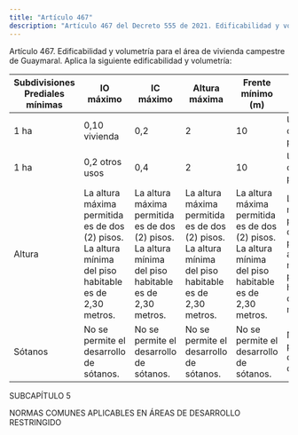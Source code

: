 ```yaml
---
title: "Artículo 467"
description: "Artículo 467 del Decreto 555 de 2021. Edificabilidad y volumetría para el área de vivienda campestre de Guaymaral."
---
```


Artículo 467. Edificabilidad y volumetría para el área de vivienda campestre de Guaymaral. Aplica la siguiente edificabilidad y volumetría:
 

| Subdivisiones Prediales mínimas | IO máximo | IC máximo | Altura <br> máxima | Frente mínimo (m) | Densidad | Aislamiento Posterior mínimo |
| --- | --- | --- | --- | --- | --- | --- |
| 1 ha | 0,10 vivienda | 0,2 | 2 | 10 | Una construcción por predio | Igual o mayor a 5m |
| 1 ha | 0,2 otros usos | 0,4 | 2 | 10 | Una construcción por predio | Igual o mayor a 5m |
| Altura | La altura máxima permitida es de dos (2) pisos. La altura mínima del piso habitable es de 2,30 metros. | La altura máxima permitida es de dos (2) pisos. La altura mínima del piso habitable es de 2,30 metros. | La altura máxima permitida es de dos (2) pisos. La altura mínima del piso habitable es de 2,30 metros. | La altura máxima permitida es de dos (2) pisos. La altura mínima del piso habitable es de 2,30 metros. | La altura máxima permitida es de dos (2) pisos. La altura mínima del piso habitable es de 2,30 metros. | La altura máxima permitida es de dos (2) pisos. La altura mínima del piso habitable es de 2,30 metros. |
| Sótanos | No se permite el desarrollo de sótanos. | No se permite el desarrollo de sótanos. | No se permite el desarrollo de sótanos. | No se permite el desarrollo de sótanos. | No se permite el desarrollo de sótanos. | No se permite el desarrollo de sótanos. |


 
SUBCAPÍTULO 5
 
NORMAS COMUNES APLICABLES EN ÁREAS DE DESARROLLO RESTRINGIDO